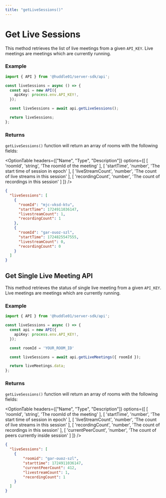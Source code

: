 ```yaml
---
title: "getLiveSessions()"
---
```



# Get Live Sessions

This method retrieves the list of live meetings from a given `API_KEY`. 
Live meetings are meetings which are currently running.

### Example 

```ts 
import { API } from '@huddle01/server-sdk/api';

const liveSessions = async () => {
  const api = new API({
    apiKey: process.env.API_KEY!,
  });

  const liveSessions = await api.getLiveSessions();

  return liveSessions;
};
```

### Returns 

`getLiveSessions()` function will return an array of rooms with the following fields:

<OptionTable
  headers={["Name", "Type", "Description"]}
  options={[
    [
      'roomId',
      'string',
      'The roomId of the meeting'
    ],
    [
      'startTime',
      'number',
      'The start time of session in epoch'
    ],
    [
      'liveStreamCount',
      'number',
      'The count of live streams in this session'
    ],
    [
      'recordingCount',
      'number',
      'The count of recordings in this session'
    ]
  ]}
/>

```json
{
  "liveSessions": [
    {
      "roomId": "mjc-vksd-ktu",
      "startTime": 1724911036147,
      "livestreamCount": 1,
      "recordingCount": 1
    },
    {
      "roomId": "gar-ouoz-szl",
      "startTime": 1724825547555,
      "livestreamCount": 0,
      "recordingCount": 0
    }
  ]
}
```


## Get Single Live Meeting API

This method retrieves the status of single live meeting from a given `API_KEY`. 
Live meetings are meetings which are currently running.

### Example 

```ts 
import { API } from '@huddle01/server-sdk/api';

const liveSessions = async () => {
  const api = new API({
    apiKey: process.env.API_KEY!,
  });

  const roomId = 'YOUR_ROOM_ID'

  const liveSessions = await api.getLiveMeetings({ roomId });

  return liveMeetings.data;
};
```

### Returns 

`getLiveSessions()` function will return an array of rooms with the following fields:

<OptionTable
  headers={["Name", "Type", "Description"]}
  options={[
    [
      'roomId',
      'string',
      'The roomId of the meeting'
    ],
    [
      'startTime',
      'number',
      'The start time of session in epoch'
    ],
    [
      'liveStreamCount',
      'number',
      'The count of live streams in this session'
    ],
    [
      'recordingCount',
      'number',
      'The count of recordings in this session'
    ],
    [
      'currentPeerCount',
      'number',
      'The count of peers currently inside session'
    ]
  ]}
/>


```json
{
  "liveSessions": [
    {
        "roomid": "gar-ouoz-szl",
        "starttime": 1724911036147,
        "currentPeerCount": 412,
        "livestreamCount": 1,
        "recordingCount": 1
    }
  ]
}
```




